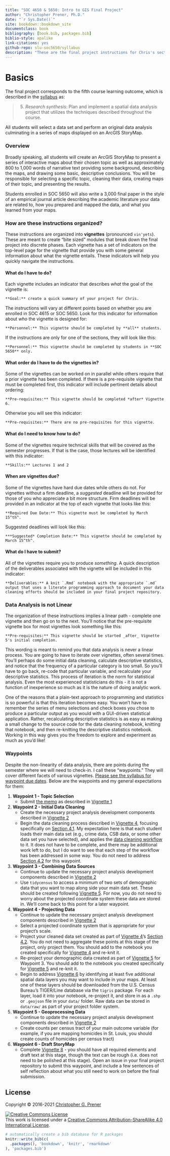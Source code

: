 ```yaml
---
title: "SOC 4650 & 5650: Intro to GIS Final Project"
author: "Christopher Prener, Ph.D."
date: "`r Sys.Date()`"
site: bookdown::bookdown_site
documentclass: book
bibliography: [book.bib, packages.bib]
biblio-style: apalike
link-citations: yes
github-repo: slu-soc5650/syllabus
description: "These are the final project instructions for Chris's sections of SOC 4650 and 5650."
---
```


# Basics {-}

The final project corresponds to the fifth course learning outcome, which is described in the [syllabus](https://slu-soc5650.github.io/syllabus) as:

> 5. *Research synthesis*: Plan and implement a spatial data analysis project that utilizes the techniques described throughout the course.

All students will select a data set and perform an original data analysis culminating in a series of maps displayed on an ArcGIS StoryMap. 

### Overview {-}
Broadly speaking, all students will create an ArcGIS StoryMap to present a series of interactive maps about their chosen topic as well as approximately 800 to 1,000 words of narrative text providing some background, describing the maps, and drawing some basic, descriptive conclusions. You will be responsible for selecting a specific topic, cleaning their data, creating maps of their topic, and presenting the results. 

Students enrolled in SOC 5650 will also write a 3,000 final paper in the style of an empirical journal article describing the academic literature your data are related to, how you prepared and mapped the data, and what you learned from your maps.

### How are these instructions organized? {-}
These instructions are organized into **vignettes** (pronounced `vin'yets`). These are meant to create "bite sized" modules that break down the final project into discrete phases. Each vignette has a set of indicators on the top-level page for the vignette that provide you with some general information about what the vignette entails. These indicators will help you quickly navigate the instructions.

#### What do I have to do? {-}
Each vignette includes an indicator that describes *what* the goal of the vignette is:

```block
**Goal:** create a quick summary of your project for Chris.
```

The instructions will vary at different points based on whether you are enrolled in SOC 4615 or SOC 5650. Look for this indicator for information about *who* the vignette is designed for:

```block
**Personnel:** This vignette should be completed by **all** students.
```

If the instructions are only for one of the sections, they will look like this:

```block
**Personnel:** This vignette should be completed by students in **SOC 5650** only.
```

#### What order do I have to do the vignettes in? {-}
Some of the vignettes can be worked on in parallel while others require that a prior vignette has been completed. If there is a pre-requisite vignette that must be completed first, this indicator will include pertinent details about ordering:

```block
**Pre-requisites:** This vignette should be completed *after* Vignette 6.
```

Otherwise you will see this indicator:

```block
**Pre-requisites:** There are no pre-requisites for this vignette.
```

#### What do I need to know how to do? {-}
Some of the vignettes require technical skills that will be covered as the semester progresses. If that is the case, those lectures will be identified with this indicator:

```block
**Skills:** Lectures 1 and 2
```

#### When are vignettes due? {-}
Some of the vignettes have hard due dates while others do not. For vignettes without a firm deadline, a *suggested* deadline will be provided for those of you who appreciate a bit more structure. Firm deadlines will be provided in an indicator at the top of each vignette that looks like this:

```block
**Required Due Date:** This vignette must be completed by March 15^th^.
```

Suggested deadlines will look like this:

```block
***Suggested* Completion Date:** This vignette should be completed by March 15^th^.
```

#### What do I have to submit? {-}
All of the vignettes require you to produce *something*. A quick description of the deliverables associated with the vignette will be included in this indicator:

```block
**Deliverables:** A knit `.Rmd` notebook with the appropriate `.md` output that uses a literate programming approach to document your data cleaning efforts should be included in your final project repository.
```

### Data Analysis is not Linear {-}
The organization of these instructions implies a linear path - complete one vignette and then go on to the next. You'll notice that the pre-requisite vignette box for most vignettes look something like this:

```block
**Pre-requisites:** This vignette should be started _after_ Vignette 5's initial completion.
```

This wording is meant to remind you that data analysis is never a linear process. You are going to have to iterate over vignettes, often several times. You'll perhaps do some initial data cleaning, calculate descriptive statistics, and notice that the frequency of a particular category is too small. So you'll have to go back, re-code that particular variable, and recalculate your descriptive statistics. This process of iteration is the norm for statistical analysis. Even the most experienced statisticians do this - it is not a function of inexperience so much as it is the nature of doing analytic work. 

One of the reasons that a plain-text approach to programming and statistics is so powerful is that this iteration becomes easy. You won't have to remember the series of menu selections and check boxes you chose to produce a particular output as you would with a GUI-driven statistical application. Rather, recalculating descriptive statistics is as easy as making a small change to the source code for the data cleaning notebook, knitting that notebook, and then re-knitting the descriptive statistics notebook. Working in this way gives you the freedom to explore and experiment as much as you'd like!

### Waypoints {-}
Despite the non-linearity of data analysis, there are points during the semester where we will need to check-in. I call these "waypoints." They will cover different facets of various vignettes. [Please see the syllabus for waypoint due dates](https://slu-soc5650.github.io/syllabus/assignments.html#final-project). Below are the waypoints and my general expectations for them:

  1. **Waypoint 1 - Topic Selection**
      * Submit [the memo](the-memo.html) as described in [Vignette 1](topic-data-selection.html)
  2. **Waypoint 2 - Initial Data Cleaning** 
      * Create the necessary project analysis development components described in [Vignette 2](analysis-development.html)
      * Begin the data cleaning process described in [Vignette 4](data-cleaning.html), focusing specifically on [Section 4.1](data-cleaning-overview.html). My expectation here is that each student loads their main data set (e.g., crime data, CSB data, or some other data set you have selected), and applies the [data cleaning workflow](https://github.com/slu-soc5650/module-2-data-cleaning/blob/master/handouts/wranglingWorkflow.pdf) to it. It does not have to be complete, and there may be additional work left to do, but I do want to see that each step of the workflow has been addressed in some way. You do not need to address [Section 4.2](spatial-data-creation.html) for this waypoint.
  3. **Waypoint 3 - Combining Data Sources**
      * Continue to update the necessary project analysis development components described in [Vignette 2](analysis-development.html) 
      * Use `tidycensus` to access a minimum of two sets of demographic data that you want to map along side your main data set. These should be created following [Vignette 5](demographics.html). For now, you do not need to worry about the projected coordinate system these data are stored in. We'll come back to this point for a later waypoint.
  4. **Waypoint 4 - Projecting Data**
      * Continue to update the necessary project analysis development components described in [Vignette 2](analysis-development.html) 
      * Select a projected coordinate system that is appropriate for your project's scale.
      * Project your cleaned data set created as part of [Vignette 4](demographics.html)'s [Section 4.2](spatial-data-creation.html). You do not need to aggregate these points at this stage of the project, only project them. You should add to the notebook you created specifically for [Vignette 4](demographics.html) and re-knit it.
      * Re-project your demographic data created as part of [Vignette 5](demographics.html) for Waypoint 3. You should add to the notebook you created specifically for [Vignette 5](demographics.html) and re-knit it.
      * Begin to address [Vignette 6](https://slu-soc5650.github.io/final-project/spatial-data-access.html) by identifying at least five additional spatial data layers you may want to include in your maps. At least one of these layers should be downloaded from the U.S. Census Bureau's TIGER/Line database via the `tigris` package. For each layer, load it into your notebook, re-project it, and store in as a `.shp` or `.geojson` file in your `data/` folder. Raw data can be stored in `data/raw/` as part of your project folder system.
  5. **Waypoint 5 - Geoprocessing Data**
      * Continue to update the necessary project analysis development components described in [Vignette 2](analysis-development.html) 
      * Create counts per census tract of your main outcome variable (for example, if you are mapping homicides in St. Louis, you should create counts of homicides per census tract)
  6. **Waypoint 6 - Draft StoryMap**
      * Complete [Vignette 8](storymap.html) - you should have all required elements and draft text at this stage, though the text can be rough (i.e. does not need to be polished at this stage). Open an issue in your final project repository to submit this waypoint, and include a few sentences of self reflection about what you still need to work on before the final submission.

## License {-}
Copyright © 2016-2021 [Christopher G. Prener](https://chris-prener.github.io)

<a rel="license" href="http://creativecommons.org/licenses/by-sa/4.0/"><img alt="Creative Commons License" style="border-width:0" src="https://i.creativecommons.org/l/by-sa/4.0/88x31.png" /></a><br />This work is licensed under a <a rel="license" href="http://creativecommons.org/licenses/by-sa/4.0/">Creative Commons Attribution-ShareAlike 4.0 International License</a>.

```r
# automatically create a bib database for R packages
knitr::write_bib(c(
  .packages(), 'bookdown', 'knitr', 'rmarkdown'
), 'packages.bib')
```
